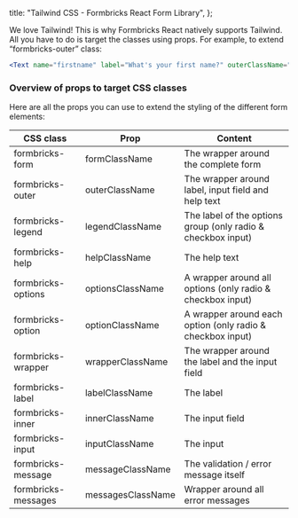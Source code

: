 
  title: "Tailwind CSS - Formbricks React Form Library",
};

We love Tailwind! This is why Formbricks React natively supports Tailwind. All you have to do is target the classes using props. For example, to extend “formbricks-outer” class:

```jsx
<Text name="firstname" label="What's your first name?" outerClassName="bg-slate-800 my-5" />
```

### Overview of props to target CSS classes

Here are all the props you can use to extend the styling of the different form elements:

| CSS class           | Prop              | Content                                                      |
| ------------------- | ----------------- | ------------------------------------------------------------ |
| formbricks-form     | formClassName     | The wrapper around the complete form                         |
| formbricks-outer    | outerClassName    | The wrapper around label, input field and help text          |
| formbricks-legend   | legendClassName   | The label of the options group (only radio & checkbox input) |
| formbricks-help     | helpClassName     | The help text                                                |
| formbricks-options  | optionsClassName  | A wrapper around all options (only radio & checkbox input)   |
| formbricks-option   | optionClassName   | A wrapper around each option (only radio & checkbox input)   |
| formbricks-wrapper  | wrapperClassName  | The wrapper around the label and the input field             |
| formbricks-label    | labelClassName    | The label                                                    |
| formbricks-inner    | innerClassName    | The input field                                              |
| formbricks-input    | inputClassName    | The input                                                    |
| formbricks-message  | messageClassName  | The validation / error message itself                        |
| formbricks-messages | messagesClassName | Wrapper around all error messages                            |

